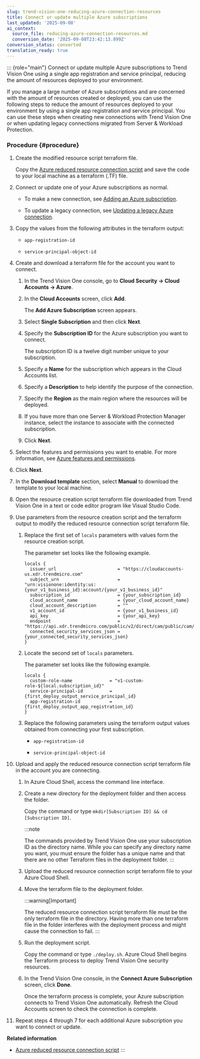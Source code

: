 ```yaml
---
slug: trend-vision-one-reducing-azure-connection-resources
title: Connect or update multiple Azure subscriptions
last_updated: '2025-09-08'
ai_context:
  source_file: reducing-azure-connection-resources.md
  conversion_date: '2025-09-08T23:42:13.899Z'
conversion_status: converted
translation_ready: true
---
```


::: {role="main"}
Connect or update multiple Azure subscriptions to Trend Vision One using a single app registration and service principal, reducing the amount of resources deployed to your environment.

If you manage a large number of Azure subscriptions and are concerned with the amount of resources created or deployed, you can use the following steps to reduce the amount of resources deployed to your environment by using a single app registration and service principal. You can use these steps when creating new connections with Trend Vision One or when updating legacy connections migrated from Server & Workload Protection.

### Procedure {#procedure}

1.  Create the modified resource script terraform file.

    Copy the [Azure reduced resource connection script](azure-reduced-resource-script.mdx) and save the code to your local machine as a terraform (.TF) file.

2.  Connect or update one of your Azure subscriptions as normal.

    - To make a new connection, see [Adding an Azure subscription](adding-azure-subscription.mdx).

    - To update a legacy connection, see [Updating a legacy Azure connection](updating-legacy-azure-connection.mdx).

3.  Copy the values from the following attributes in the terraform output:

    - `app-registration-id`

    - `service-principal-object-id`

4.  Create and download a terraform file for the account you want to connect.

    1.  In the Trend Vision One console, go to **Cloud Security → Cloud Accounts → Azure**.

    2.  In the **Cloud Accounts** screen, click **Add**.

        The **Add Azure Subscription** screen appears.

    3.  Select **Single Subscription** and then click **Next**.

    4.  Specify the **Subscription ID** for the Azure subscription you want to connect.

        The subscription ID is a twelve digit number unique to your subscription.

    5.  Specify a **Name** for the subscription which appears in the Cloud Accounts list.

    6.  Specify a **Description** to help identify the purpose of the connection.

    7.  Specify the **Region** as the main region where the resources will be deployed.

    8.  If you have more than one Server & Workload Protection Manager instance, select the instance to associate with the connected subscription.

    9.  Click **Next**.

5.  Select the features and permissions you want to enable. For more information, see [Azure features and permissions](azure-features-permissions.mdx).

6.  Click **Next**.

7.  In the **Download template** section, select **Manual** to download the template to your local machine.

8.  Open the resource creation script terraform file downloaded from Trend Vision One in a text or code editor program like Visual Studio Code.

9.  Use parameters from the resource creation script and the terraform output to modify the reduced resource connection script terraform file.

    1.  Replace the first set of `locals` parameters with values form the resource creation script.

        The parameter set looks like the following example.

        ``` codeblock
        locals {
          issuer_url                       = "https://cloudaccounts-us.xdr.trendmicro.com"
          subject_urn                      = "urn:visionone:identity:us:{your_v1_business_id}:account/{your_v1_business_id}"
          subscription_id                  = {your_subscription_id}
          cloud_account_name               = {your_cloud_account_name}
          cloud_account_description        = ""
          v1_account_id                    = {your_v1_business_id}
          api_key                          = {your_api_key}
          endpoint                         = "https://api.xdr.trendmicro.com/public/v2/direct/cam/public/cam/api/v1"
          connected_security_services_json = {your_connected_security_services_json}
        }
        ```

    2.  Locate the second set of `locals` parameters.

        The parameter set looks like the following example.

        ``` codeblock
        locals {
          custom-role-name              = "v1-custom-role-${local.subscription_id}"
          service-principal-id          = {first_deploy_output_service_principal_id}
          app-registration-id           = {first_deploy_output_app_registration_id}
        }
        ```

    3.  Replace the following parameters using the terraform output values obtained from connecting your first subscription.

        - `app-registration-id`

        - `service-principal-object-id`

10. Upload and apply the reduced resource connection script terraform file in the account you are connecting.

    1.  In Azure Cloud Shell, access the command line interface.

    2.  Create a new directory for the deployment folder and then access the folder.

        Copy the command or type `mkdir[Subscription ID] && cd [Subscription ID]`.

        :::note

        The commands provided by Trend Vision One use your subscription ID as the directory name. While you can specify any directory name you want, you must ensure the folder has a unique name and that there are no other Terraform files in the deployment folder.
        :::

    3.  Upload the reduced resource connection script terraform file to your Azure Cloud Shell.

    4.  Move the terraform file to the deployment folder.

        :::warning[Important]

        The reduced resource connection script terraform file must be the only terraform file in the directory. Having more than one terraform file in the folder interferes with the deployment process and might cause the connection to fail.
        :::

    5.  Run the deployment script.

        Copy the command or type `./deploy.sh`. Azure Cloud Shell begins the Terraform process to deploy Trend Vision One security resources.

    6.  In the Trend Vision One console, in the **Connect Azure Subscription** screen, click **Done**.

        Once the terraform process is complete, your Azure subscription connects to Trend Vision One automatically. Refresh the Cloud Accounts screen to check the connection is complete.

11. Repeat steps 4 through 7 for each additional Azure subscription you want to connect or update.

**Related information**

- [Azure reduced resource connection script](azure-reduced-resource-script.mdx)
:::
